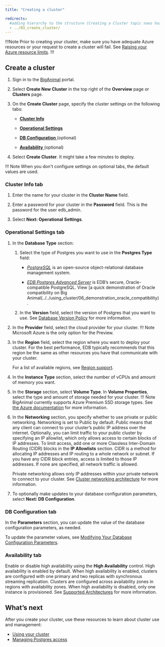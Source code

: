 ```yaml
---
title: "Creating a cluster"

redirects:
  #adding hierarchy to the structure (Creating a Cluster topic nows has a child topic) so created a folder and moved the contents from 03_create_cluster to index.mdx
  - ../03_create_cluster/
---
```


!!!Note
Prior to creating your cluster, make sure you have adequate Azure resources or your request to create a cluster will fail. See [Raising your Azure resource limits](../01_check_resource_limits).
!!!

## Create a cluster

1.  Sign in to the [BigAnimal](https://portal.biganimal.com) portal.

2.  Select **Create New Cluster** in the top right of the **Overview** page or **Clusters** page.

3.  On the **Create Cluster** page, specify the cluster settings on the following tabs:

    -   [**Cluster Info**](#cluster-info-tab)

    -   [**Operational Settings**](#operational-settings-tab)

    -   [**DB Configuration** ](#db-configuration-tab) (optional)

    -   [ **Availability** ](#availability-tab) (optional)

4.  Select **Create Cluster**. It might take a few minutes to deploy.

!!! Note
    When you don't configure settings on optional tabs, the default values are used.

### Cluster Info tab

1.  Enter the name for your cluster in the **Cluster Name** field.

2.  Enter a password for your cluster in the **Password** field. This is the password for the user edb_admin.

3.  Select **Next: Operational Settings**. 

### Operational Settings tab

1.  In the **Database Type** section:

    1.  Select the type of Postgres you want to use in the **Postgres Type** field:

        -   [*PostgreSQL*](/supported-open-source/postgresql/) is an open-source object-relational database management system.

        -   [*EDB Postgres Advanced Server*](/epas/latest/) is EDB’s secure, Oracle-compatible PostgreSQL. View [a quick demonstration of Oracle compatibility on Big Animal(../../using_cluster/06_demonstration_oracle_compatibility).

    2.  In the **Version** field, select the version of Postgres that you want to use. See [Database Version Policy](../../overview/05_database_version_policy) for more information.
2.  In the **Provider** field, select the cloud provider for your cluster.
    !!! Note
        Microsoft Azure is the only option for the Preview.
3.  In the **Region** field, select the region where you want to deploy your cluster. For the best performance, EDB typically recommends that this region be the same as other resources you have that communicate with your cluster.

    For a list of available regions, see [Region support](../../overview/05a_region_support).

4.  In the **Instance Type** section, select the number of vCPUs and amount of memory you want.
5.  In the **Storage** section, select **Volume Type**. In **Volume Properties**, select the type and amount of storage needed for your cluster.
    !!! Note
        BigAnimal currently supports Azure Premium SSD storage types. See [the Azure documentation](https://docs.microsoft.com/en-us/azure/virtual-machines/disks-types#premium-ssds) for more information.
6.  In the **Networking** section, you specify whether to use private or public networking. Networking is set to Public by default. Public means that any client can connect to your cluster’s public IP address over the internet. Optionally, you can limit traffic to your public cluster by specifying an IP allowlist, which only allows access to certain blocks of IP addresses. To limit access, add one or more Classless Inter-Domain Routing (CIDR) blocks in the **IP Allowlists** section. CIDR is a method for allocating IP addresses and IP routing to a whole network or subnet. If you have any CIDR block entries, access is limited to those IP addresses. If none are specified, all network traffic is allowed.

    Private networking allows only IP addresses within your private network to connect to your cluster. See [Cluster networking architecture](01_cluster_networking) for more information.


7.  To optionally make updates to your database configuration parameters, select **Next: DB Configuration**.

### DB Configuration tab

In the **Parameters** section, you can update the value of the database configuration parameters, as needed. 

To update the parameter values, see [Modifying Your Database Configuration Parameters](../../using_cluster/03_modifying_your_cluster/05_db_configuration_parameters).

### Availability tab

 Enable or disable high availability using the **High Availability** control. High availability is enabled by default.
 When high availability is enabled, clusters are configured with one primary and two replicas with synchronous streaming replication.
 Clusters are configured across availability zones in regions with availability zones. When high availability is disabled, only one instance is provisioned.
 See [Supported Architectures](../../overview/02_high_availability) for more information.

## What’s next

After you create your cluster, use these resources to learn about cluster use and management:

-   [Using your cluster](../../using_cluster/)
-   [Managing Postgres access](../../using_cluster/01_postgres_access/)
